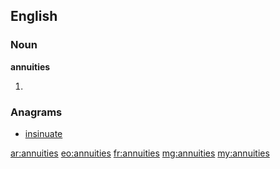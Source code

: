 ==English==

===Noun===
'''annuities'''

# {{plural of|[[annuity]]}}

===Anagrams===
* [[insinuate#English|insinuate]]

[[ar:annuities]]
[[eo:annuities]]
[[fr:annuities]]
[[mg:annuities]]
[[my:annuities]]
